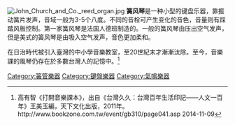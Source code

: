 [[File:John_Church_and_Co._reed_organ.jpg|right]]
'''簧风琴'''是一种小型的键盘乐器，靠振动簧片发声，音域一般为3-5个八度。不同的音栓可产生变化的音色，音量则有踩踏风板控制。第一家簧风琴是法国人德班制造的。一般的簧风琴由压出空气发声，但是美式的簧风琴是由吸入空气发声，音色更加柔和。

在日治時代被引入臺灣的中小學音樂教室，至20世紀末才漸漸汰除。至今，音樂課的風琴仍存在於多數台灣人的記憶中。<ref>高有智《打開音樂課本》，出自《台灣久久：台灣百年生活印記——人文一百年》王美玉編，天下文化出版，2011年。http://www.bookzone.com.tw/event/gb310/page041.asp 2014-11-09</ref>

{{乐器}}
{{Authority control}}
{{乐器小作品}}

[[Category:簧管樂器|Category:簧管樂器]]
[[Category:鍵盤樂器|Category:鍵盤樂器]]
[[Category:氣鳴樂器|Category:氣鳴樂器]]